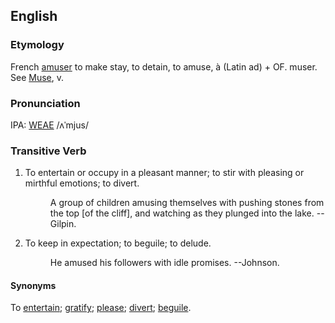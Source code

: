 ==English==
===Etymology===
French [[amuser]] to make stay, to detain, to amuse, à (Latin ad) + OF. muser.  See  [[Muse]], v.

===Pronunciation===
IPA: [[WEAE]] /ʌˈmjus/

===Transitive Verb===
# To entertain or occupy in a pleasant manner; to stir with pleasing or mirthful emotions; to divert.
#:    A group of children amusing themselves with pushing stones from the top [of the cliff], and watching as they plunged into the lake. --Gilpin.
# To keep in expectation; to beguile; to delude.
#:    He amused his followers with idle promises. --Johnson.

====Synonyms====
To [[entertain]]; [[gratify]]; [[please]]; [[divert]]; [[beguile]].

<!-- material copied from Webster's Revised Unabridged Dictionary (1913) -->